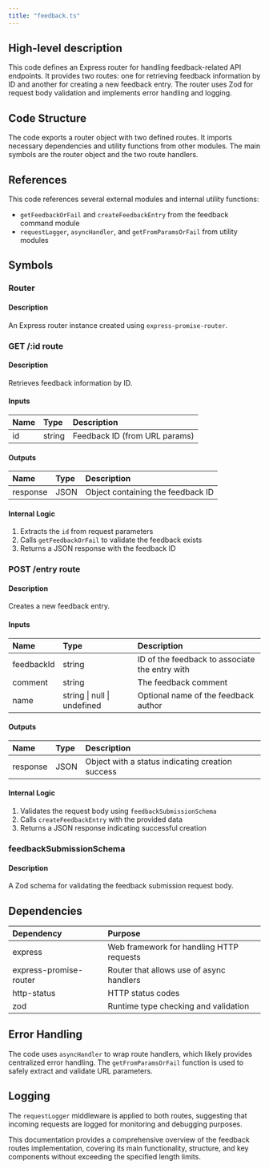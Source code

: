 ```yaml
---
title: "feedback.ts"
---
```


## High-level description
This code defines an Express router for handling feedback-related API endpoints. It provides two routes: one for retrieving feedback information by ID and another for creating a new feedback entry. The router uses Zod for request body validation and implements error handling and logging.

## Code Structure
The code exports a router object with two defined routes. It imports necessary dependencies and utility functions from other modules. The main symbols are the router object and the two route handlers.

## References
This code references several external modules and internal utility functions:
- `getFeedbackOrFail` and `createFeedbackEntry` from the feedback command module
- `requestLogger`, `asyncHandler`, and `getFromParamsOrFail` from utility modules

## Symbols

### Router
#### Description
An Express router instance created using `express-promise-router`.

### GET /:id route
#### Description
Retrieves feedback information by ID.

#### Inputs
| Name | Type | Description |
|:-----|:-----|:------------|
| id | string | Feedback ID (from URL params) |

#### Outputs
| Name | Type | Description |
|:-----|:-----|:------------|
| response | JSON | Object containing the feedback ID |

#### Internal Logic
1. Extracts the `id` from request parameters
2. Calls `getFeedbackOrFail` to validate the feedback exists
3. Returns a JSON response with the feedback ID

### POST /entry route
#### Description
Creates a new feedback entry.

#### Inputs
| Name | Type | Description |
|:-----|:-----|:------------|
| feedbackId | string | ID of the feedback to associate the entry with |
| comment | string | The feedback comment |
| name | string \| null \| undefined | Optional name of the feedback author |

#### Outputs
| Name | Type | Description |
|:-----|:-----|:------------|
| response | JSON | Object with a status indicating creation success |

#### Internal Logic
1. Validates the request body using `feedbackSubmissionSchema`
2. Calls `createFeedbackEntry` with the provided data
3. Returns a JSON response indicating successful creation

### feedbackSubmissionSchema
#### Description
A Zod schema for validating the feedback submission request body.

## Dependencies
| Dependency | Purpose |
|:-----------|:--------|
| express | Web framework for handling HTTP requests |
| express-promise-router | Router that allows use of async handlers |
| http-status | HTTP status codes |
| zod | Runtime type checking and validation |

## Error Handling
The code uses `asyncHandler` to wrap route handlers, which likely provides centralized error handling. The `getFromParamsOrFail` function is used to safely extract and validate URL parameters.

## Logging
The `requestLogger` middleware is applied to both routes, suggesting that incoming requests are logged for monitoring and debugging purposes.

This documentation provides a comprehensive overview of the feedback routes implementation, covering its main functionality, structure, and key components without exceeding the specified length limits.